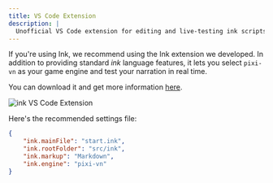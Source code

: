 ```yaml
---
title: VS Code Extension
description: |
  Unofficial VS Code extension for editing and live-testing ink scripts with Pixi’VN. Provides syntax highlighting, engine selection, and real-time preview for your narratives.
---
```


If you're using Ink, we recommend using the Ink extension we developed. In addition to providing standard *ink* language features, it lets you select `pixi-vn` as your game engine and test your narration in real time.

You can download it and get more information [here](https://marketplace.visualstudio.com/items?itemName=drincs-productions.pixi-vn-ink-vscode).

![ink VS Code Extension](https://github.com/user-attachments/assets/cc17384a-7f2f-4e86-b99a-efbf823269d9)

Here's the recommended settings file:

```json title="settings.json"
{
    "ink.mainFile": "start.ink",
    "ink.rootFolder": "src/ink",
    "ink.markup": "Markdown",
    "ink.engine": "pixi-vn"
}
```
